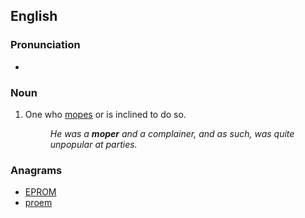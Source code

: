 ==English==

===Pronunciation===
* {{rhymes|əʊpə(r)|lang=en}}

===Noun===
{{en-noun}}

# One who [[mope]]s or is inclined to do so.
#: ''He was a '''moper''' and a complainer, and as such, was quite unpopular at parties.''

===Anagrams===
* [[EPROM#English|EPROM]]
* [[proem#English|proem]]